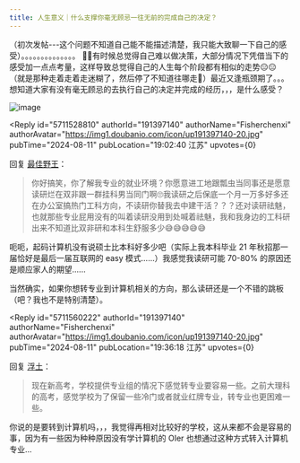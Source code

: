```yaml
---
title: 人生意义｜什么支撑你毫无顾忌一往无前的完成自己的决定？
---
```



<Forum groupName="00后人生研究室" groupUrl="https://www.douban.com/group/739053/" archivedAt="2025-05-16T14:17:49.623Z">
  <Post
    id="309591671"
    title="人生意义｜什么支撑你毫无顾忌一往无前的完成自己的决定？"
    url="https://www.douban.com/group/topic/309591671/?_spm_id=MjI5NzYwMTY1"
    pubTime="2024-08-11"
    highlightUserId="191397140"
  >
（初次发帖---这个问题不知道自己能不能描述清楚，我只能大致聊一下自己的感受）。。。。。。。。。。。。。。
🐶🐶有时候总觉得自己难以做决策，大部分情况下凭借当下的感受加一点点考量，这样导致总觉得自己的人生每个阶段都有相似的走势😑😑（就是那种走着走着走迷糊了，然后停了不知道往哪走🌚）最近又逢瓶颈期了。。。想知道大家有没有毫无顾忌的去执行自己的决定并完成的经历，，，是什么感受？

![image](https://img9.doubanio.com/view/group_topic/l/public/p658008465.webp)

<Reply
  id="5711528810"
  authorId="191397140"
  authorName="Fisherchenxi"
  authorAvatar="https://img1.doubanio.com/icon/up191397140-20.jpg"
  pubTime="2024-08-11"
  pubLocation="19:02:40 江苏"
  upvotes={0}
>
回复 [最佳野王](https://www.douban.com/people/200351532/)：
> 你好搞笑，你了解我专业的就业环境？你愿意进工地跟瓢虫当同事还是愿意读研烂在双非跟一群挂科男当同门啊🙄我读研之后保底一个月一万多好多还在办公室搞热门工科方向，不读研你替我去中建干活？？？还对读研祛魅，也就那些专业屁用没有的叫着读研没用到处喊着祛魅，我和我身边的工科研出来不知道比双非研和本科生舒服多少😅😅😅😅😅

呃呃，起码计算机没有说硕士比本科好多少吧（实际上我本科毕业 21
年秋招那一届恰好是最后一届互联网的 easy 模式......）我感觉我读研可能
70-80% 的原因还是顺应家人的期望......

当然确实，如果你想转专业到计算机相关的方向，那么读研还是一个不错的跳板（吧？我也不是特别清楚）。
</Reply>

<Reply
  id="5711560222"
  authorId="191397140"
  authorName="Fisherchenxi"
  authorAvatar="https://img1.doubanio.com/icon/up191397140-20.jpg"
  pubTime="2024-08-11"
  pubLocation="19:36:18 江苏"
  upvotes={0}
>
回复 [浮土](https://www.douban.com/people/208581546/)：
> 现在新高考，学校提供专业组的情况下感觉转专业要容易一些。之前大理科的高考，感觉学校为了保留一些冷门或者就业红牌专业，转专业也更困难一些。

你说的是要转到计算机吗，，，我觉得再相对比较好的学校，这从来都不会是容易的事，因为有一些因为种种原因没有学计算机的
OIer 也想通过这种方式转入计算机专业...
</Reply>
  </Post>
</Forum>
